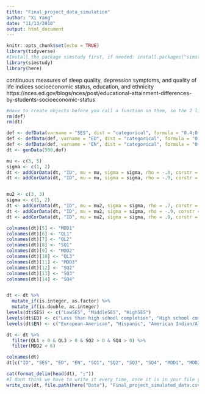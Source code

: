 ```yaml
---
title: "Final_project_data_simulation"
author: "Xi Yang"
date: "11/13/2018"
output: html_document
---
```


```r
knitr::opts_chunk$set(echo = TRUE)
library(tidyverse)
#Install the package simstudy first, if needed: install.packages("simstudy")
library(simstudy)
library(here)
```
continuous measures of sleep quality, depression symptoms, and quality of life indices
socioeconomic status, education, and ethnicity
https://nces.ed.gov/blogs/nces/post/educational-attainment-differences-by-students-socioeconomic-status
```r
#Have to create objects before you call a function on them, so the 2 lines of code below don't work 
rm(def)
rm(dt)

def <- defData(varname = "SES", dist = "categorical", formula = "0.4;0.5;0.1", id = "ID")
def <- defData(def, varname = "ED", dist = "categorical", formula = "0.1;0.3;0.4;0.2")
def <- defData(def, varname = "EN", dist = "categorical", formula = "0.7;0.09;0.03;0.06;0.1;0.015;0.005")
dt <- genData(500,def)

mu <- c(3, 5)
sigma <- c(1, 2)
dt <- addCorData(dt, "ID", mu = mu, sigma = sigma, rho = -.8, corstr = "cs")
dt <- addCorData(dt, "ID", mu = mu, sigma = sigma, rho = -.9, corstr = "cs")


mu2 <- c(3, 3)
sigma <- c(1, 2)
dt <- addCorData(dt, "ID", mu = mu2, sigma = sigma, rho = .7, corstr = "cs")
dt <- addCorData(dt, "ID", mu = mu2, sigma = sigma, rho = -.9, corstr = "cs")
dt <- addCorData(dt, "ID", mu = mu2, sigma = sigma, rho = .9, corstr = "cs")

colnames(dt)[5] <- "MDD1"
colnames(dt)[6] <- "QL1"
colnames(dt)[7] <- "QL2"
colnames(dt)[8] <- "SQ1"
colnames(dt)[9] <- "MDD2"
colnames(dt)[10] <- "QL3"
colnames(dt)[11] <- "MDD3"
colnames(dt)[12] <- "SQ2"
colnames(dt)[13] <- "SQ3"
colnames(dt)[14] <- "SQ4"


dt <- dt %>% 
  mutate_if(is.integer, as.factor) %>% 
  mutate_if(is.double, as.integer)
levels(dt$SES) <- c("LowSES", "MiddleSES", "HighSES")
levels(dt$ED) <- c("Less than high school completion", "High school completion", "Some postsecondary education", "Postsecondary certificate")
levels(dt$EN) <- c("European-American", "Hispanic", "American Indian/Alaska Native", "Asian", "African-American", "Pacific Islander", "Other")

dt <- dt %>%
  filter(QL1 > 0 & QL3 > 0 & SQ2 > 0 & SQ4 > 0) %>%
  filter(MDD2 < 6)

colnames(dt)
dt[c("ID", "SES", "ED", "EN", "SQ1", "SQ2", "SQ3", "SQ4", "MDD1", "MDD2", "MDD3", "QL1", "QL2", "QL3")]

cat(format_delim(head(dt), ";"))
#I dont think we have to write it every time, once it is in your file you should be good. 
write_csv(dt, file.path(here("Data"), "Final_project_simulated_data.csv"))
```
